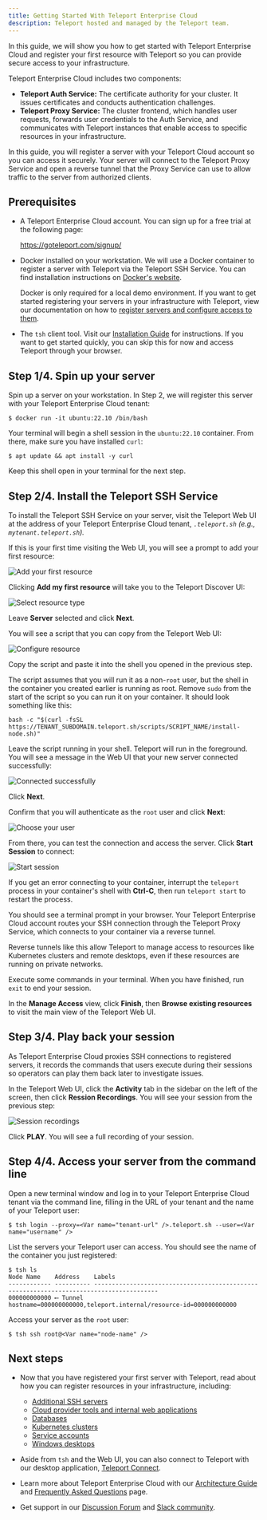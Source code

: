 ```yaml
---
title: Getting Started With Teleport Enterprise Cloud
description: Teleport hosted and managed by the Teleport team.
---
```


In this guide, we will show you how to get started with Teleport Enterprise
Cloud and register your first resource with Teleport so you can provide secure
access to your infrastructure.

Teleport Enterprise Cloud includes two components:

- **Teleport Auth Service:** The certificate authority for your cluster. It
  issues certificates and conducts authentication challenges.
- **Teleport Proxy Service:** The cluster frontend, which handles user requests,
  forwards user credentials to the Auth Service, and communicates with Teleport
  instances that enable access to specific resources in your infrastructure.

In this guide, you will register a server with your Teleport Cloud account so
you can access it securely. Your server will connect to the Teleport Proxy
Service and open a reverse tunnel that the Proxy Service can use to allow
traffic to the server from authorized clients.

## Prerequisites

- A Teleport Enterprise Cloud account. You can sign up for a free trial at the
  following page:

  https://goteleport.com/signup/

- Docker installed on your workstation. We will use a Docker container to
  register a server with Teleport via the Teleport SSH Service. You can find
  installation instructions on [Docker's
  website](https://docs.docker.com/get-docker/).

  <Notice type="tip">

  Docker is only required for a local demo environment. If you want to get
  started registering your servers in your infrastructure with Teleport, view
  our documentation on how to [register servers and configure access to
  them](../../server-access/introduction.mdx).

  </Notice>

- The `tsh` client tool. Visit our [Installation Guide](../../installation.mdx)
  for instructions. If you want to get started quickly, you can skip this for
  now and access Teleport through your browser.

## Step 1/4. Spin up your server

Spin up a server on your workstation. In Step 2, we will register this server
with your Teleport Enterprise Cloud tenant:

```code
$ docker run -it ubuntu:22.10 /bin/bash
```

Your terminal will begin a shell session in the `ubuntu:22.10` container. From
there, make sure you have installed `curl`:

```code
$ apt update && apt install -y curl
```

Keep this shell open in your terminal for the next step.

## Step 2/4. Install the Teleport SSH Service

To install the Teleport SSH Service on your server, visit the Teleport Web UI at
the address of your Teleport Enterprise Cloud tenant, 
<Var name="tenant-url"/>`.teleport.sh` (e.g., `mytenant.teleport.sh`). 

If this is your first time visiting the Web UI, you will see a prompt to add
your first resource: 

![Add your first
resource](../../../img/cloud/getting-started/add-my-first-resource@2x.png)

Clicking **Add my first resource** will take you to the Teleport Discover UI:

![Select resource
type](../../../img/cloud/getting-started/select-resource-type@2x.png)

Leave **Server** selected and click **Next**.

You will see a script that you can copy from the Teleport Web UI:

![Configure resource](../../../img/cloud/getting-started/configure-resource@2x.png)

Copy the script and paste it into the shell you opened in the previous step.

The script assumes that you will run it as a non-`root` user, but the shell in
the container you created earlier is running as root. Remove `sudo` from the
start of the script so you can run it on your container. It should look
something like this:

```text
bash -c "$(curl -fsSL https://TENANT_SUBDOMAIN.teleport.sh/scripts/SCRIPT_NAME/install-node.sh)" 
```

Leave the script running in your shell. Teleport will run in the foreground. You
will see a message in the Web UI that your new server connected successfully:

![Connected
successfully](../../../img/cloud/getting-started/successfully-connected@2x.png)

Click **Next**.

Confirm that you will authenticate as the `root` user and click **Next**:

![Choose your user](../../../img/cloud/getting-started/set-up-access@2x.png)

From there, you can test the connection and access the server. Click **Start
Session** to connect:

![Start session](../../../img/cloud/getting-started/test-connection@2x.png)

<Notice type="tip">

If you get an error connecting to your container, interrupt the `teleport`
process in your container's shell with **Ctrl-C**, then run `teleport start` to
restart the process.

</Notice>

You should see a terminal prompt in your browser. Your Teleport Enterprise Cloud
account routes your SSH connection through the Teleport Proxy Service, which
connects to your container via a reverse tunnel. 

Reverse tunnels like this allow Teleport to manage access to resources like
Kubernetes clusters and remote desktops, even if these resources are running on
private networks.

Execute some commands in your terminal. When you have finished, run `exit` to
end your session.

In the **Manage Access** view, click **Finish**, then **Browse existing
resources** to visit the main view of the Teleport Web UI.

## Step 3/4. Play back your session

As Teleport Enterprise Cloud proxies SSH connections to registered servers, it
records the commands that users execute during their sessions so operators can
play them back later to investigate issues.

In the Teleport Web UI, click the **Activity** tab in the sidebar on the left of
the screen, then click **Ression Recordings**. You will see your session from
the previous step:

![Session
recordings](../../../img/cloud/getting-started/session-recordings@2x.png)

Click **PLAY**. You will see a full recording of your session.

## Step 4/4. Access your server from the command line

Open a new terminal window and log in to your Teleport Enterprise Cloud tenant
via the command line, filling in the URL of your tenant and the name of your
Teleport user:

```code
$ tsh login --proxy=<Var name="tenant-url" />.teleport.sh --user=<Var name="username" />
```

List the servers your Teleport user can access. You should see the name of the
container you just registered:

```code
$ tsh ls
Node Name    Address    Labels
------------ ---------- ----------------------------------------------------------------------------------------
000000000000 ⟵ Tunnel   hostname=000000000000,teleport.internal/resource-id=000000000000
```

Access your server as the `root` user:

```code
$ tsh ssh root@<Var name="node-name" />
```

## Next steps

- Now that you have registered your first server with Teleport, read about how
  you can register resources in your infrastructure, including:

    - [Additional SSH servers](../../server-access/introduction.mdx)
    - [Cloud provider tools and internal web  applications](../../application-access/introduction.mdx)
    - [Databases](../../database-access/introduction.mdx)
    - [Kubernetes clusters](../../kubernetes-access/introduction.mdx)
    - [Service accounts](../../machine-id/introduction.mdx)
    - [Windows desktops](../../desktop-access.mdx)

- Aside from `tsh` and the Web UI, you can also connect to Teleport with our
  desktop application, [Teleport
  Connect](../../connect-your-client/teleport-connect.mdx).

- Learn more about Teleport Enterprise Cloud with our [Architecture
  Guide](./architecture.mdx) and [Frequently Asked Questions](./faq.mdx) page.

- Get support in our [Discussion
  Forum](https://github.com/gravitational/teleport/discussions) and [Slack
  community](https://goteleport.com/slack).
